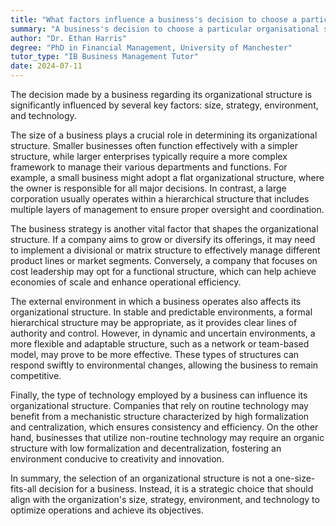 ```yaml
---
title: "What factors influence a business's decision to choose a particular organisational structure?"
summary: "A business's decision to choose a particular organisational structure is influenced by its size, strategy, environment, and technology."
author: "Dr. Ethan Harris"
degree: "PhD in Financial Management, University of Manchester"
tutor_type: "IB Business Management Tutor"
date: 2024-07-11
---
```


The decision made by a business regarding its organizational structure is significantly influenced by several key factors: size, strategy, environment, and technology.

The size of a business plays a crucial role in determining its organizational structure. Smaller businesses often function effectively with a simpler structure, while larger enterprises typically require a more complex framework to manage their various departments and functions. For example, a small business might adopt a flat organizational structure, where the owner is responsible for all major decisions. In contrast, a large corporation usually operates within a hierarchical structure that includes multiple layers of management to ensure proper oversight and coordination.

The business strategy is another vital factor that shapes the organizational structure. If a company aims to grow or diversify its offerings, it may need to implement a divisional or matrix structure to effectively manage different product lines or market segments. Conversely, a company that focuses on cost leadership may opt for a functional structure, which can help achieve economies of scale and enhance operational efficiency.

The external environment in which a business operates also affects its organizational structure. In stable and predictable environments, a formal hierarchical structure may be appropriate, as it provides clear lines of authority and control. However, in dynamic and uncertain environments, a more flexible and adaptable structure, such as a network or team-based model, may prove to be more effective. These types of structures can respond swiftly to environmental changes, allowing the business to remain competitive.

Finally, the type of technology employed by a business can influence its organizational structure. Companies that rely on routine technology may benefit from a mechanistic structure characterized by high formalization and centralization, which ensures consistency and efficiency. On the other hand, businesses that utilize non-routine technology may require an organic structure with low formalization and decentralization, fostering an environment conducive to creativity and innovation.

In summary, the selection of an organizational structure is not a one-size-fits-all decision for a business. Instead, it is a strategic choice that should align with the organization's size, strategy, environment, and technology to optimize operations and achieve its objectives.
    